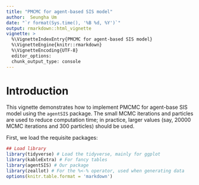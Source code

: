 ```yaml
---
title: "PMCMC for agent-based SIS model"
author:  Seungha Um
date: "`r format(Sys.time(), '%B %d, %Y')`"
output: rmarkdown::html_vignette
vignette: >
  %\VignetteIndexEntry{PMCMC for agent-based SIS model}
  %\VignetteEngine{knitr::rmarkdown}
  %\VignetteEncoding{UTF-8}
  editor_options: 
  chunk_output_type: console
---
```


# Introduction 

This vignette demonstrates how to implement PMCMC for agent-base SIS model using the `agentSIS` package. The small MCMC iterations and particles are used to reduce computation time; in practice, larger values (say, 20000 MCMC iterations and 300 particles) should be used. 

First, we load the requisite packages:

```r
## Load library
library(tidyverse) # Load the tidyverse, mainly for ggplot
library(kableExtra) # For fancy tables
library(agentSIS) # Our package
library(zeallot) # For the %<-% operator, used when generating data
options(knitr.table.format = 'markdown')
```
